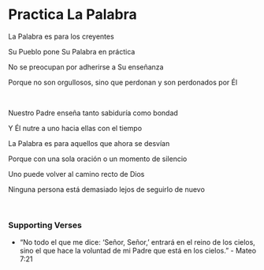 # Practica La Palabra

La Palabra es para los creyentes

Su Pueblo pone Su Palabra en práctica

No se preocupan por adherirse a Su enseñanza

Porque no son orgullosos, sino que perdonan y son perdonados por Él

<br />

Nuestro Padre enseña tanto sabiduría como bondad

Y Él nutre a uno hacia ellas con el tiempo

La Palabra es para aquellos que ahora se desvían

Porque con una sola oración o un momento de silencio

Uno puede volver al camino recto de Dios

Ninguna persona está demasiado lejos de seguirlo de nuevo

<br />

### Supporting Verses

- “No todo el que me dice: ‘Señor, Señor,’ entrará en el reino de los cielos, sino el que hace la voluntad de mi Padre que está en los cielos.” - Mateo 7:21